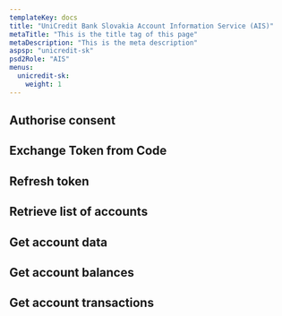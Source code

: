```yaml
---
templateKey: docs
title: "UniCredit Bank Slovakia Account Information Service (AIS)"
metaTitle: "This is the title tag of this page"
metaDescription: "This is the meta description"
aspsp: "unicredit-sk"
psd2Role: "AIS"
menus:
  unicredit-sk:
    weight: 1
---
```



  <step>

## Authorise consent

  <AuthoriseStep/>
  </step>
  <step>

## Exchange Token from Code

  <CreateToken/>
  </step>
  <step>

## Refresh token

  <RefreshToken/>
  </step>
  <step>

## Retrieve list of accounts

  <StepAccounts/>
  </step>
  <step>

## Get account data

  <StepAccount/>
  </step>
  <step>

## Get account balances

  <StepBalances/>
  </step>
  <step>

## Get account transactions

  <StepTransactions/>
  </step>

